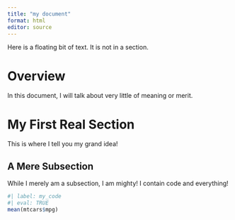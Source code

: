 ```yaml
---
title: "my document"
format: html
editor: source
---
```


Here is a floating bit of text. It is not in a section.

# Overview
In this document, I will talk about very little of meaning or merit.

# My First Real Section
This is where I tell you my grand idea!

## A Mere Subsection
While I merely am a subsection, I am mighty!
I contain code and everything!

```r
#| label: my_code
#| eval: TRUE
mean(mtcars$mpg)
```


